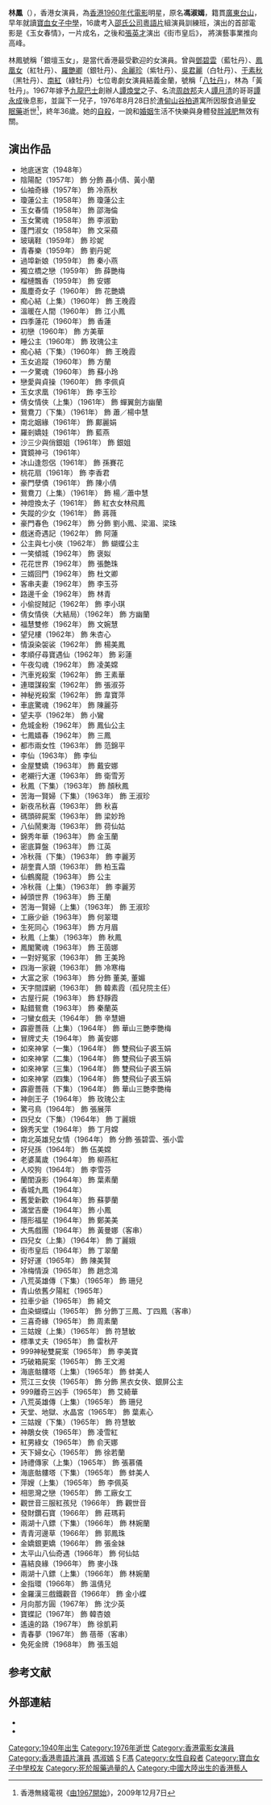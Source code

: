 {{Otheruses|subject=20世紀香港女演員|other=其他與「'''林鳳'''」同名的主題|林鳳}}
{{Onesource|time=2020-08-28T03:55:21+00:00}}
{{藝人
| 姓名 = 林鳳
| 原名 = 馮淑嫣
| 類型 = 女演員
| 英文名 = 
| 羅馬拼音 = Lam Fung
| 綽號 = 黃牡丹、銀壇玉女
| 出生日期 = 1940年
| 出生地點 = {{HKG-1910}}<ref>{{Cite web|title=延伸閱讀 – 羅卡：林鳳與邵氏粵語片|url=http://www.hkmemory.org/jameswong/text/index.php?p=home&catId=122&photoNo=0|work=香港記憶|language=zh|accessdate=2021-01-15|archive-date=2016-09-07|archive-url=https://web.archive.org/web/20160907003348/http://hkmemory.org/jameswong/text/index.php?p=home&catId=122&photoNo=0|dead-url=no}}</ref>
| 國籍 = {{ROC-1928}}<br>{{CUKC}}
| 籍貫 = [[廣東|廣東]][[台山市|台山]]
| 逝世日期 = 1976年8月28日（36歲）
| 逝世地點 = {{BHKG}}[[渣甸山|渣甸山]]谷柏道
| 圖片 = 林鳳 1940-1976.jpg
| caption = 電影《一對好冤家》（1963）劇照
| 職業 = [[演員|演員]]
| 出道日期 = 
| 活躍年代 = 1948年-1976年
| 網站 = 
| 配偶 = {{marriage|[[譚永成|譚永成]]|1967|1976年8月28日|reason=survived}}
| 兒女 = 
| 父母 = 
| imdb = 1862408
}}
'''林鳳'''（{{bd|1940年||1976年|8月28日}}），香港女演員，為[[香港1960年代|香港1960年代]][[電影|電影]]明星，原名'''馮淑嫣'''，籍貫[[廣東|廣東]][[台山市|台山]]，早年就讀[[寶血女子中學|寶血女子中學]]，16歲考入[[邵氏公司|邵氏公司]][[粵語片|粵語片]]組演員訓練班，演出的首部電影是《玉女春情》，一片成名，之後和[[張英才|張英才]]演出《街市皇后》， 將演藝事業推向高峰。 

林鳳號稱「銀壇玉女」，是當代香港最受歡迎的女演員。曾與[[鄧碧雲|鄧碧雲]]（藍牡丹）、[[鳳凰女|鳳凰女]]（紅牡丹）、[[羅艷卿|羅艷卿]]（銀牡丹）、[[余麗珍|余麗珍]]（紫牡丹）、[[吳君麗|吳君麗]]（白牡丹）、[[于素秋|于素秋]]（黑牡丹）、[[南紅|南紅]]（綠牡丹）七位粵劇女演員結義金蘭，號稱「[[八牡丹|八牡丹]]」，林為「黃牡丹」。1967年嫁予[[九龍巴士|九龍巴士]]創辦人[[譚煥堂|譚煥堂]]之子、名流[[周啟邦|周啟邦]]夫人[[譚月清|譚月清]]的哥哥[[譚永成|譚永成]]後息影，並誕下一兒子，1976年8月28日於[[渣甸山|渣甸山]][[谷柏道|谷柏道]]寓所因服食過量[[安眠藥|安眠藥]]逝世<ref>香港無綫電視《[[由1967開始|由1967開始]]》，2009年12月7日</ref>，終年36歲。她的[[自殺|自殺]]，一說和[[婚姻|婚姻]]生活不快樂與身體發[[胖|胖]][[減肥|減肥]]無效有關。

== 演出作品 ==
{{Unreferenced section|time=2020-08-28T03:56:14+00:00}}
* 地底迷宮（1948年）
* 陰陽配（1957年） 飾 分飾 聶小倩、黃小蘭
* 仙袖奇緣（1957年） 飾 冷燕秋
* 瓊蓮公主（1958年） 飾 瓊蓮公主
* 玉女春情（1958年） 飾 邵海倫
* 玉女驚魂（1958年） 飾 李淑勤
* 蓬門淑女（1958年） 飾 文采蘋
* 玻璃鞋（1959年） 飾 珍妮
* 青春樂（1959年） 飾 劉丹妮
* 過埠新娘（1959年） 飾 秦小燕
* 獨立橋之戀（1959年） 飾 薛艷梅
* 榴槤飄香（1959年） 飾 安娜
* 風塵奇女子（1960年） 飾 花艷嬌
* 痴心結（上集）（1960年） 飾 王晚霞
* 溫暖在人間（1960年） 飾 江小鳳
* 四季蓮花（1960年） 飾 香蓮
* 初戀（1960年） 飾 方美華
* 睡公主（1960年） 飾 玫瑰公主
* 痴心結（下集）（1960年） 飾 王晚霞
* 玉女追蹤（1960年） 飾 方蘭
* 一夕驚魂（1960年） 飾 蘇小玲
* 戀愛與貞操（1960年） 飾 李佩貞
* 玉女求凰（1961年） 飾 李玉珍
* 倩女情俠（上集）（1961年） 飾 蟬翼劍方幽蘭
* 鴛鴦刀（下集）（1961年） 飾 蕭／楊中慧
* 南北姻緣（1961年） 飾 鄺麗娟
* 羅剎嬌娃（1961年） 飾 藍燕
* 沙三少與俏銀姐（1961年） 飾 銀姐
* 寶鏡神弓（1961年）
* 冰山逢怨侶（1961年） 飾 孫賽花
* 桃花扇（1961年） 飾 李香君
* 豪門孽債（1961年） 飾 陳小倩
* 鴛鴦刀（上集）（1961年） 飾 楊／蕭中慧
* 神燈換太子（1961年） 飾 紅衣女林飛鳳
* 失蹤的少女（1961年） 飾 蔣薇
* 豪門春色（1962年） 飾 分飾 劉小鳳、梁湄、梁珠
* 戲迷奇遇記（1962年） 飾 阿蓮
* 公主與七小俠（1962年） 飾 蝴蝶公主
* 一笑傾城（1962年） 飾 褒姒
* 花花世界（1962年） 飾 張艶珠
* 三婿回門（1962年） 飾 杜文卿
* 客串夫妻（1962年） 飾 李玉芬
* 路邊千金（1962年） 飾 林青
* 小偷捉賊記（1962年） 飾 李小琪
* 倩女情俠（大結局）（1962年） 飾 方幽蘭
* 福慧雙修（1962年） 飾 文婉慧
* 望兒樓（1962年） 飾 朱杏心
* 情淚染袈裟（1962年） 飾 楊美鳳
* 孝順仔尋寶遇仙（1962年） 飾 彩蓮
* 午夜勾魂（1962年） 飾 凌美嫦
* 汽車兇殺案（1962年） 飾 王素華
* 連環謀殺案（1962年） 飾 張淑芬
* 神秘兇殺案（1962年） 飾 韋寶萍
* 車底驚魂（1962年） 飾 陳麗芬
* 望夫亭（1962年） 飾 小鸞
* 危城金粉（1962年） 飾 鳳仙公主
* 七鳳嬉春（1962年） 飾 三鳳
* 都市兩女性（1963年） 飾 范錦平
* 李仙（1963年） 飾 李仙
* 金屋雙嬌（1963年） 飾 戴安娜
* 老襯行大運（1963年） 飾 衛雪芳
* 秋鳳（下集）（1963年） 飾 顏秋鳳
* 苦海一賢婦（下集）（1963年） 飾 王淑珍
* 新夜吊秋喜（1963年） 飾 秋喜
* 碼頭碎屍案（1963年） 飾 梁妙玲
* 八仙鬧東海（1963年） 飾 荷仙姑
* 錦秀年華（1963年） 飾 金玉蘭
* 密底算盤（1963年） 飾 江英
* 冷秋薇（下集）（1963年） 飾 李麗芳
* 胡奎賣人頭（1963年） 飾 柏玉霜
* 仙鶴魔龍（1963年） 飾 公主
* 冷秋薇（上集）（1963年） 飾 李麗芳
* 綽頭世界（1963年） 飾 王蘭
* 苦海一賢婦（上集）（1963年） 飾 王淑珍
* 工廠少爺（1963年） 飾 何翠環
* 生死同心（1963年） 飾 方月眉
* 秋鳳（上集）（1963年） 飾 秋鳳
* 鳳閣驚魂（1963年） 飾 王茵娜
* 一對好冤家（1963年） 飾 王美玲
* 四海一家親（1963年） 飾 冷寒梅
* 大富之家（1963年） 飾 分飾 董美, 董媚
* 天字間諜網（1963年） 飾 韓素霞（孤兒院主任）
* 古屋行屍（1963年） 飾 舒靜霞
* 點錯鴛鴦（1963年） 飾 秦蘭英
* 刁蠻女戲夫（1964年） 飾 辛慧姍
* 霹靂薔薇（上集）（1964年） 飾 華山三艷李艷梅
* 冒牌丈夫（1964年） 飾 黃安娜
* 如來神掌（一集）（1964年） 飾 雙飛仙子裘玉娟
* 如來神掌（二集）（1964年） 飾 雙飛仙子裘玉娟
* 如來神掌（三集）（1964年） 飾 雙飛仙子裘玉娟
* 如來神掌（四集）（1964年） 飾 雙飛仙子裘玉娟
* 霹靂薔薇（下集）（1964年） 飾 華山三艷李艷梅
* 神劍王子（1964年） 飾 玫瑰公主
* 驚弓鳥（1964年） 飾 張展萍
* 四兒女（下集）（1964年） 飾 丁麗娥
* 錦秀天堂（1964年） 飾 丁月嫦
* 南北英雄兒女情（1964年） 飾 分飾 張碧雲、張小雲
* 好兒孫（1964年） 飾 伍美嫦
* 老婆萬歲（1964年） 飾 柳燕紅
* 人咬狗（1964年） 飾 李雪芬
* 蘭閨淚影（1964年） 飾 葉素蘭
* 香城九鳳（1964年）
* 舊愛新歡（1964年） 飾 蘇夢蘭
* 滿堂吉慶（1964年） 飾 小鳳
* 隱形福星（1964年） 飾 鄭美美
* 大馬戲團（1964年） 飾 黃曼娜（客串）
* 四兒女（上集）（1964年） 飾 丁麗娥
* 街市皇后（1964年） 飾 丁翠蘭
* 好好運（1965年） 飾 陳美賢
* 冷梅情淚（1965年） 飾 趙念鴻
* 八荒英雄傳（下集）（1965年） 飾 珊兒
* 青山依舊夕陽紅（1965年）
* 拉車少爺（1965年） 飾 綺文
* 血染蝴蝶山（1965年） 飾 分飾丁三鳳、丁四鳳（客串）
* 三喜奇緣（1965年） 飾 周素蘭
* 三姑嫂（上集）（1965年） 飾 符慧敏
* 標準丈夫（1965年） 飾 雷秋芹
* 999神秘雙屍案（1965年） 飾 李美寶
* 巧破箱屍案（1965年） 飾 王文湘
* 海底骷髏塔（上集）（1965年） 飾 蚌美人
* 荒江三女俠（1965年） 飾 分飾 黑衣女俠、銀屏公主
* 999離奇三凶手（1965年） 飾 艾綺華
* 八荒英雄傳（上集）（1965年） 飾 珊兒
* 天堂、地獄、水晶宮（1965年） 飾 葉素心
* 三姑嫂（下集）（1965年） 飾 符慧敏
* 神鵰女俠（1965年） 飾 凌雪紅
* 紅男綠女（1965年） 飾 俞天娜
* 天下婦女心（1965年） 飾 徐若蘭
* 詩禮傳家（上集）（1965年） 飾 張慕儀
* 海底骷髏塔（下集）（1965年） 飾 蚌美人
* 萍嫂（上集）（1965年） 飾 李佩英
* 相思灣之戀（1965年） 飾 工廠女工
* 觀世音三服紅孩兒（1966年） 飾 觀世音
* 發財鑽石寶（1966年） 飾 莊瑪莉
* 兩湖十八鏢（下集）（1966年） 飾 林婉蘭
* 青青河邊草（1966年） 飾 郭鳳珠
* 金嬌銀更嬌（1966年） 飾 張金妹
* 太平山八仙奇遇（1966年） 飾 何仙姑
* 喜結良緣（1966年） 飾 麥小珠
* 兩湖十八鏢（上集）（1966年） 飾 林婉蘭
* 金指環（1966年） 飾 溫倩兒
* 金羅漢三戲鐵觀音（1966年） 飾 金小蝶
* 月向那方圓（1967年） 飾 沈少英
* 寶蝶記（1967年） 飾 韓杏娘
* 遙遠的路（1967年） 飾 徐凱莉
* 青春夢（1967年） 飾 蓓蒂（客串）
* 免死金牌（1968年） 飾 張玉姐

==参考文献==
{{reflist}}

==外部連結==
* {{imdb name|1862408}}
* {{hkmdb name|2594}}
{{香港影壇八牡丹}}
{{香港星光大道巨星掌印及介紹牌}}
{{DEFAULTSORT:L林}}
[[Category:1940年出生|Category:1940年出生]]
[[Category:1976年逝世|Category:1976年逝世]]
[[Category:香港電影女演員|Category:香港電影女演員]]
[[Category:香港粵語片演員|Category:香港粵語片演員]]
[[Category:香港台山人|馮淑嫣]]
[[Category:馮姓|S]]
[[Category:香港自殺藝人|F馮]]
[[Category:女性自殺者|Category:女性自殺者]]
[[Category:寶血女子中學校友|Category:寶血女子中學校友]]
[[Category:死於服藥過量的人|Category:死於服藥過量的人]]
[[Category:中國大陸出生的香港藝人|Category:中國大陸出生的香港藝人]]